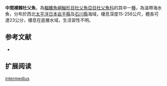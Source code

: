 {{Speciesbox
| name = 中間裸棘杜父魚
| image = 
| image_width = 250px
| status = NE
| status_system = IUCN3.1
| genus = Gymnocanthus
| species = intermedius
| authority = Temminck & Schlegel, 1843
| synonyms = *''Cottus intermedius ,Temminck & Schlegel, 1843 ''
*''Gymnacanthus intermedius ,Temminck & Schlegel, 1843''
}}
'''中間裸棘杜父魚'''，為[[輻鰭魚綱|輻鰭魚綱]][[鮋形目|鮋形目]][[杜父魚亞目|杜父魚亞目]][[杜父魚科|杜父魚科]]的其中一[[種|種]]，為溫帶海水魚，分布於西北[[太平洋|太平洋]][[日本|日本]][[岩手縣|岩手縣]]及[[石川縣|石川縣]]海域，棲息深度15-256公尺，體長可達23公分，棲息在底層水域，生活習性不明。

==参考文献==
*{{FishBase_species|genus=Gymnocanthus|species=intermedius|year=2014|month=5}}

== 扩展阅读 ==
{{refbegin}}
{{wikispecies-inline|Gymnocanthus intermedius|中間裸棘杜父魚}}
{{refend}}
{{Taxonbar|from=Q2411476}}

[[Category:裸棘杜父魚屬|intermedius]]


{{鮋形目小作品}}